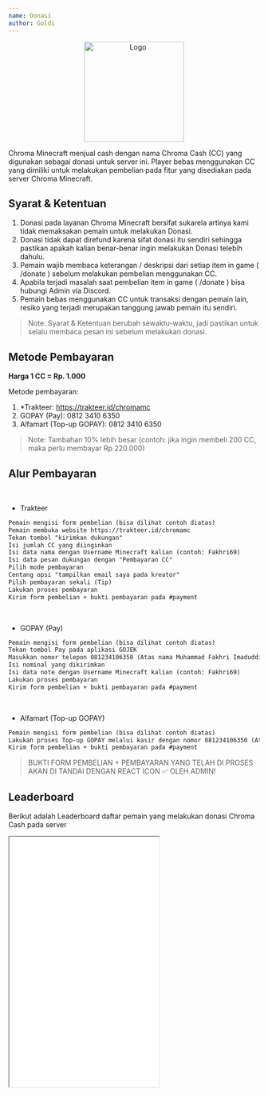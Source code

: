 ```yaml
---
name: Donasi
author: Goldi
---
```


<center>
  <img src="/img/logo.png" alt="Logo" width="200" />
</center>


Chroma Minecraft menjual cash dengan nama Chroma Cash (CC) yang digunakan sebagai
donasi untuk server ini. Player bebas menggunakan CC yang dimiliki untuk melakukan
pembelian pada fitur yang disediakan pada server Chroma Minecraft.

## Syarat & Ketentuan

1. Donasi pada layanan Chroma Minecraft bersifat sukarela artinya kami tidak memaksakan pemain untuk melakukan Donasi.
2. Donasi tidak dapat direfund karena sifat donasi itu sendiri sehingga pastikan apakah kalian benar-benar ingin melakukan Donasi telebih dahulu.
3. Pemain wajib membaca keterangan / deskripsi dari setiap item in game ( /donate ) sebelum melakukan pembelian menggunakan CC.
4. Apabila terjadi masalah saat pembelian item in game ( /donate ) bisa hubungi Admin via Discord.
5. Pemain bebas menggunakan CC untuk transaksi dengan pemain lain, resiko yang terjadi merupakan tanggung jawab pemain itu sendiri.

> Note: Syarat & Ketentuan berubah sewaktu-waktu, jadi pastikan untuk selalu membaca pesan ini sebelum melakukan donasi.

## Metode Pembayaran

**Harga 1 CC = Rp. 1.000**

Metode pembayaran:

1. \*Trakteer: https://trakteer.id/chromamc
2. GOPAY (Pay): 0812 3410 6350
3. Alfamart (Top-up GOPAY): 0812 3410 6350

> Note: Tambahan 10% lebih besar (contoh: jika ingin membeli 200 CC, maka perlu membayar Rp 220.000)

## Alur Pembayaran

<br />

- Trakteer

```md
Pemain mengisi form pembelian (bisa dilihat contoh diatas)
Pemain membuka website https://trakteer.id/chromamc
Tekan tombol "kirimkan dukungan"
Isi jumlah CC yang diinginkan
Isi data nama dengan Username Minecraft kalian (contoh: Fakhri69)
Isi data pesan dukungan dengan "Pembayaran CC"
Pilih mode pembayaran
Centang opsi "tampilkan email saya pada kreator"
Pilih pembayaran sekali (Tip)
Lakukan proses pembayaran
Kirim form pembelian + bukti pembayaran pada #payment
```

<br />

- GOPAY (Pay)

```md
Pemain mengisi form pembelian (bisa dilihat contoh diatas)
Tekan tombol Pay pada aplikasi GOJEK
Masukkan nomor telepon 081234106350 (Atas nama Muhammad Fakhri Imaduddin)
Isi nominal yang dikirimkan
Isi data note dengan Username Minecraft kalian (contoh: Fakhri69)
Lakukan proses pembayaran
Kirim form pembelian + bukti pembayaran pada #payment
```

<br />

- Alfamart (Top-up GOPAY)

```md
Pemain mengisi form pembelian (bisa dilihat contoh diatas)
Lakukan proses Top-up GOPAY melalui kasir dengan nomor 081234106350 (Atas nama Muhammad Fakhri Imaduddin)
Kirim form pembelian + bukti pembayaran pada #payment
```

> BUKTI FORM PEMBELIAN + PEMBAYARAN YANG TELAH DI PROSES AKAN DI TANDAI DENGAN REACT ICON ✅ OLEH ADMIN!

## Leaderboard

Berikut adalah Leaderboard daftar pemain yang melakukan donasi Chroma Cash pada server

<iframe height="500px" seamless scrolling="yes" src={LIST_URL.LEADERBOARD} />
